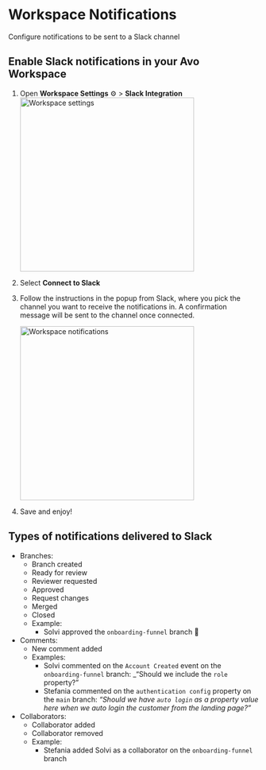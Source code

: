 # Workspace Notifications

Configure notifications to be sent to a Slack channel

## Enable Slack notifications in your Avo Workspace

1. Open **Workspace Settings** ⚙️ > **Slack Integration**
   <img
     src="/docs/images/workspace/integrations/workspace-settings.png"
     width="350px"
     alt="Workspace settings"
   />
2. Select **Connect to Slack**
3. Follow the instructions in the popup from Slack, where you pick the channel you want to receive the notifications in. A confirmation message will be sent to the channel once connected.

   <img
     src="/docs/images/workspace/integrations/workspace-notifications.png"
     width="350px"
     alt="Workspace notifications"
   />

4. Save and enjoy!

## Types of notifications delivered to Slack

- Branches:
  - Branch created
  - Ready for review
  - Reviewer requested
  - Approved
  - Request changes
  - Merged
  - Closed
  - Example:
    - Solvi approved the `onboarding-funnel` branch 🎉
- Comments:
  - New comment added
  - Examples:
    - Solvi commented on the `Account Created` event on the `onboarding-funnel` branch: \_“Should we include the `role` property?”
    - Stefania commented on the `authentication config` property on the `main` branch: _“Should we have `auto login` as a property value here when we auto login the customer from the landing page?”_
- Collaborators:
  - Collaborator added
  - Collaborator removed
  - Example:
    - Stefania added Solvi as a collaborator on the `onboarding-funnel` branch
